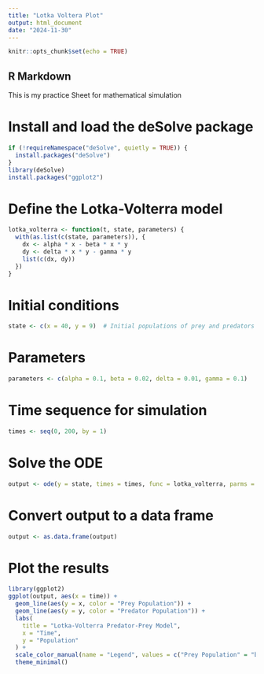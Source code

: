 ```yaml
---
title: "Lotka Voltera Plot"
output: html_document
date: "2024-11-30"
---
```


```r
knitr::opts_chunk$set(echo = TRUE)
```

## R Markdown

This is my practice Sheet for mathematical simulation




# Install and load the deSolve package
```r
if (!requireNamespace("deSolve", quietly = TRUE)) {
  install.packages("deSolve")
}
library(deSolve)
install.packages("ggplot2")
```

# Define the Lotka-Volterra model
```r
lotka_volterra <- function(t, state, parameters) {
  with(as.list(c(state, parameters)), {
    dx <- alpha * x - beta * x * y
    dy <- delta * x * y - gamma * y
    list(c(dx, dy))
  })
}

```


# Initial conditions
```r
state <- c(x = 40, y = 9)  # Initial populations of prey and predators
```


# Parameters
```r
parameters <- c(alpha = 0.1, beta = 0.02, delta = 0.01, gamma = 0.1)
```


# Time sequence for simulation
```r
times <- seq(0, 200, by = 1)
```


# Solve the ODE
```r
output <- ode(y = state, times = times, func = lotka_volterra, parms = parameters)
```


# Convert output to a data frame
```r
output <- as.data.frame(output)
```


# Plot the results
```r
library(ggplot2)
ggplot(output, aes(x = time)) +
  geom_line(aes(y = x, color = "Prey Population")) +
  geom_line(aes(y = y, color = "Predator Population")) +
  labs(
    title = "Lotka-Volterra Predator-Prey Model",
    x = "Time",
    y = "Population"
  ) +
  scale_color_manual(name = "Legend", values = c("Prey Population" = "blue", "Predator Population" = "red")) +
  theme_minimal()
```

